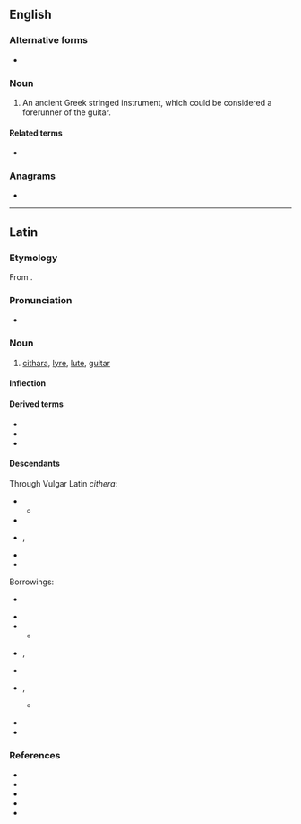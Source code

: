{{also|cíthara}}
==English==

===Alternative forms===
* {{l|en|kithara}}

===Noun===
{{en-noun|s|citharai}}

# {{lb|en|musical instrument}} An ancient Greek stringed instrument, which could be considered a forerunner of the guitar.

====Related terms====
* {{l|en|guitar}}

===Anagrams===
* {{anagrams|en|Cathari|Chaitra}}

----

==Latin==

===Etymology===
From {{der|la|grc|κιθάρα}}.

===Pronunciation===
* {{la-IPA|eccl=yes|cithara}}

===Noun===
{{la-noun|cithara|citharae|f|first}}

# {{lb|la|musical instrument}} [[#English|cithara]], [[lyre]], [[lute]], [[guitar]]

====Inflection====
{{la-decl-1st|cithar}}

====Derived terms====
* {{l|la|citharicen}}
* {{l|la|citharista}}
* {{l|la|citharizo}}

====Descendants====
Through Vulgar Latin ''cithera'':
{{top2}}
* {{desc|frm|citre}}
** {{desc|fr|cistre}}
* {{desc|it|cetra}}
* {{desc|pro|sedra}}, {{l|pro|cidra}}
* {{desc|osp|cedra}}
* {{desc|ro|ceteră}}
{{bottom}}

Borrowings:
{{top2}}
* {{desc|ar|قِيثَارَة|bor=1}}  {{see desc}}
* {{desc|da|citer|bor=1}}
* {{desc|dum|cythaer|bor=1}}
** {{desc|nl|citer}}
* {{desc|en|cithara|bor=1}}, {{l|en|cither}}
* {{desc|fr|cithare|bor=1}}
* {{desc|goh|zitera|bor=1}}, {{l|goh|cithara}}
** {{desc|de|Zither}} {{see desc}}
* {{desc|pt|cítara|bor=1}}
* {{desc|es|cítara|bor=1}}
{{bottom}}

===References===
* {{R:L&S}}
* {{R:Elementary Lewis}}
* {{R:Gaffiot}}
* {{R:Peck}}
* {{R:Smith's Antiquities}}